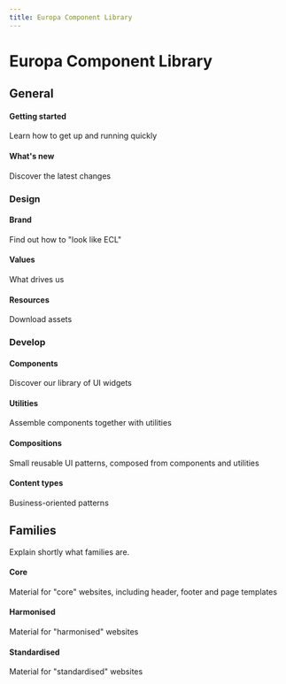 ```yaml
---
title: Europa Component Library
---
```



# Europa Component Library

## General

<Row spacing="pt-l">
  <Col col="12 sm-6 lg-4" spacing="pv-m">
    <div
      style={{
        border: '1px solid #e3e3e3',
        flexGrow: 1,
        padding: '1rem',
      }}
    >
      <h4
        style={{
          font: 'normal normal 600 1.125rem/1.5rem Arial, sans-serif',
          color: '#404040',
        }}
      >
        Getting started
      </h4>
      <p>Learn how to get up and running quickly</p>
    </div>
  </Col>
  <Col col="12 sm-6 lg-4" spacing="pv-m">
    <div
      style={{
        border: '1px solid #e3e3e3',
        flexGrow: 1,
        padding: '1rem',
      }}
    >
      <h4
        style={{
          font: 'normal normal 600 1.125rem/1.5rem Arial, sans-serif',
          color: '#404040',
        }}
      >
        What's new
      </h4>
      <p>Discover the latest changes</p>
    </div>
  </Col>
</Row>

### Design

<Row spacing="pt-l">
  <Col col="12 sm-6 lg-4" spacing="pv-m" style={{ display: 'flex' }}>
    <div
      style={{
        border: '1px solid #e3e3e3',
        flexGrow: 1,
        padding: '1rem',
      }}
    >
      <h4
        style={{
          font: 'normal normal 600 1.125rem/1.5rem Arial, sans-serif',
          color: '#404040',
        }}
      >
        Brand
      </h4>
      <p>Find out how to "look like ECL"</p>
    </div>
  </Col>
  <Col col="12 sm-6 lg-4" spacing="pv-m" style={{ display: 'flex' }}>
    <div
      style={{
        border: '1px solid #e3e3e3',
        flexGrow: 1,
        padding: '1rem',
      }}
    >
      <h4
        style={{
          font: 'normal normal 600 1.125rem/1.5rem Arial, sans-serif',
          color: '#404040',
        }}
      >
        Values
      </h4>
      <p>What drives us</p>
    </div>
  </Col>
  <Col col="12 sm-6 lg-4" spacing="pv-m" style={{ display: 'flex' }}>
    <div
      style={{
        border: '1px solid #e3e3e3',
        flexGrow: 1,
        padding: '1rem',
      }}
    >
      <h4
        style={{
          font: 'normal normal 600 1.125rem/1.5rem Arial, sans-serif',
          color: '#404040',
        }}
      >
        Resources
      </h4>
      <p>Download assets</p>
    </div>
  </Col>
</Row>

### Develop

<Row spacing="pt-l">
  <Col col="12 sm-6 lg-4" spacing="pv-m" style={{ display: 'flex' }}>
    <div
      style={{
        border: '1px solid #e3e3e3',
        flexGrow: 1,
        padding: '1rem',
      }}
    >
      <h4
        style={{
          font: 'normal normal 600 1.125rem/1.5rem Arial, sans-serif',
          color: '#404040',
        }}
      >
        Components
      </h4>
      <p>Discover our library of UI widgets</p>
    </div>
  </Col>
  <Col col="12 sm-6 lg-4" spacing="pv-m" style={{ display: 'flex' }}>
    <div
      style={{
        border: '1px solid #e3e3e3',
        flexGrow: 1,
        padding: '1rem',
      }}
    >
      <h4
        style={{
          font: 'normal normal 600 1.125rem/1.5rem Arial, sans-serif',
          color: '#404040',
        }}
      >
        Utilities
      </h4>
      <p>Assemble components together with utilities</p>
    </div>
  </Col>
  <Col col="12 sm-6 lg-4" spacing="pv-m" style={{ display: 'flex' }}>
    <div
      style={{
        border: '1px solid #e3e3e3',
        flexGrow: 1,
        padding: '1rem',
      }}
    >
      <h4
        style={{
          font: 'normal normal 600 1.125rem/1.5rem Arial, sans-serif',
          color: '#404040',
        }}
      >
        Compositions
      </h4>
      <p>Small reusable UI patterns, composed from components and utilities</p>
    </div>
  </Col>
  <Col col="12 sm-6 lg-4" spacing="pv-m">
    <div
      style={{
        border: '1px solid #e3e3e3',
        flexGrow: 1,
        padding: '1rem',
      }}
    >
      <h4
        style={{
          font: 'normal normal 600 1.125rem/1.5rem Arial, sans-serif',
          color: '#404040',
        }}
      >
        Content types
      </h4>
      <p>Business-oriented patterns</p>
    </div>
  </Col>
</Row>

## Families

Explain shortly what families are.

<Row spacing="pv-m">
  <Col col="12 sm-6 lg-4" spacing="pv-m" style={{ display: 'flex' }}>
    <div
      style={{
        border: '1px solid #e3e3e3',
        flexGrow: 1,
        padding: '1rem',
      }}
    >
      <h4
        style={{
          font: 'normal normal 600 1.125rem/1.5rem Arial, sans-serif',
          color: '#404040',
        }}
      >
        Core
      </h4>
      <p>
        Material for "core" websites, including header, footer and page
        templates
      </p>
    </div>
  </Col>
  <Col col="12 sm-6 lg-4" spacing="pv-m" style={{ display: 'flex' }}>
    <div
      style={{
        border: '1px solid #e3e3e3',
        flexGrow: 1,
        padding: '1rem',
      }}
    >
      <h4
        style={{
          font: 'normal normal 600 1.125rem/1.5rem Arial, sans-serif',
          color: '#404040',
        }}
      >
        Harmonised
      </h4>
      <p>Material for "harmonised" websites</p>
    </div>
  </Col>
  <Col col="12 sm-6 lg-4" spacing="pv-m" style={{ display: 'flex' }}>
    <div
      style={{
        border: '1px solid #e3e3e3',
        flexGrow: 1,
        padding: '1rem',
      }}
    >
      <h4
        style={{
          font: 'normal normal 600 1.125rem/1.5rem Arial, sans-serif',
          color: '#404040',
        }}
      >
        Standardised
      </h4>
      <p>Material for "standardised" websites</p>
    </div>
  </Col>
</Row>
